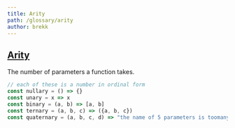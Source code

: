 ```yaml
---
title: Arity
path: /glossary/arity
author: brekk
---
```


## [Arity](/glossary/arity)

The number of parameters a function takes.

```js
// each of these is a number in ordinal form
const nullary = () => {}
const unary = x => x
const binary = (a, b) => [a, b]
const ternary = (a, b, c) => ({a, b, c})
const quaternary = (a, b, c, d) => "the name of 5 parameters is toomanyary"
```
